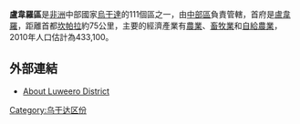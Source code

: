 {{Infobox settlement
|name=盧韋羅區
|settlement_type=
|native_name      =
|nickname           = 
|image_skyline      
|image_size          = 
|image_caption       =
|image_flag         = 
|image_seal         =
|image_map          = Luwero District Uganda.png
|map_caption        = 
|coordinates_region   = UG
|subdivision_type1   = 國家
|subdivision_name1   = {{flag|Uganda}}
|subdivision_type2   =   地理區
|subdivision_name2   =   [[中部區_(烏干達)|中部區]]
|subdivision_type3  = 首府
|subdivision_name3  = [[盧韋羅|盧韋羅]]
|leader_title       =
|leader_name        =
|established_title  =
|established_date   = 
|area_magnitude     = 
|area_total_km2         =  
|area_land_km2          = 
|area_water_km2         = 
|population_as_of   = 2010估計
|population_note    = 
|population_total   =433100
|population_metro   = 
|population_density_km2 = 
|timezone           =[[東非時間|東非時間]]
|utc_offset         = +3
|timezone_DST       = 
|utc_offset_DST     = 
|latd=00|latm=50|lats=|latNS=N
|longd=32|longm=30 |longs=|longEW=E
|elevation_m          = 
|blank_name             =
|blank_info             =
|website            = 
|footnotes          = 
}}

'''盧韋羅區'''是[[非洲|非洲]]中部國家[[烏干達|烏干達]]的111個區之一，由[[中部區_(烏干達)|中部區]]負責管轄，首府是[[盧韋羅|盧韋羅]]，距離首都[[坎帕拉|坎帕拉]]約75公里，主要的經濟產業有[[農業|農業]]、[[畜牧業|畜牧業]]和[[自給農業|自給農業]]，2010年人口估計為433,100。

==外部連結==
*[http://www.ugandatravelguide.com/luwero-district.html About Luweero District] {{Wayback|url=http://www.ugandatravelguide.com/luwero-district.html |date=20201024235348 }}

{{coord|0|50|N|32|30|E|source:jawiki_region:UG_type:adm1st|display=title}}

{{Uganda-stub}}
{{烏干達行政區劃}}

[[Category:乌干达区份|Category:乌干达区份]]